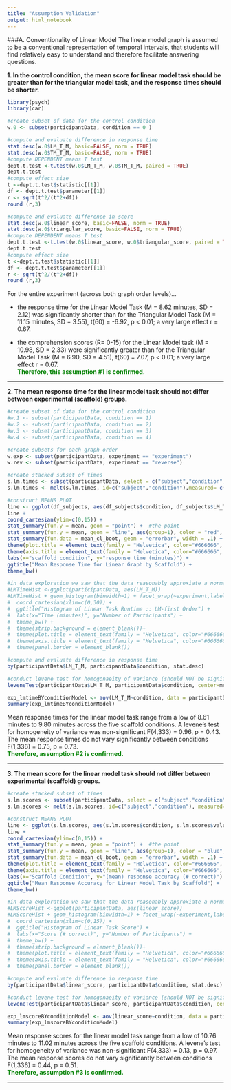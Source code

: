 ```yaml
---
title: "Assumption Validation"
output: html_notebook
---
```



###A. Conventionality of Linear Model 
The linear model graph is assumed to be a conventional representation of temporal intervals, that students will find relatively easy to understand and therefore facilitate answering questions.  

**1. In the control condition, the mean score for linear model task should be greater than for the triangular model task, and the response times should be shorter. **
```r
library(psych)
library(car)

#create subset of data for the control condition
w.0 <- subset(participantData, condition == 0 )

#compute and evaluate difference in response time
stat.desc(w.0$LM_T_M, basic=FALSE, norm = TRUE)
stat.desc(w.0$TM_T_M, basic=FALSE, norm = TRUE)
#compute DEPENDENT means T test
dept.t.test <-t.test(w.0$LM_T_M, w.0$TM_T_M, paired = TRUE)
dept.t.test
#compute effect size
t <-dept.t.test$statistic[[1]]
df <- dept.t.test$parameter[[1]]
r <- sqrt(t^2/(t^2+df)) 
round (r,3)

#compute and evaluate difference in score
stat.desc(w.0$linear_score, basic=FALSE, norm = TRUE)
stat.desc(w.0$triangular_score, basic=FALSE, norm = TRUE)
#compute DEPENDENT means T test
dept.t.test <-t.test(w.0$linear_score, w.0$triangular_score, paired = TRUE)
dept.t.test
#compute effect size
t <-dept.t.test$statistic[[1]]
df <- dept.t.test$parameter[[1]]
r <- sqrt(t^2/(t^2+df)) 
round (r,3)

```
For the entire experiment (across both graph order levels)...   </span>

* the response time for the Linear Model Task (M = 8.62 minutes, SD = 2.12) was significantly shorter than for the Triangular Model Task (M = 11.15 minutes, SD = 3.55), t(60) = -6.92, p < 0.01; a very large effect r = 0.67.

* the comprehension scores (R= 0-15) for the Linear Model task (M = 10.98, SD = 2.33) were significantly greater than for the Triangular Model Task (M = 6.90, SD = 4.51), t(60) = 7.07, p < 0.01; a very large effect r = 0.67.   
<span style="color:green"> 
**Therefore, this assumption #1 is confirmed.**
</span>

***  
**2. The mean response time for the linear model task should not differ between experimental (scaffold) groups. **
```r

#create subset of data for the control condition
#w.1 <- subset(participantData, condition == 1)
#w.2 <- subset(participantData, condition == 2)
#w.3 <- subset(participantData, condition == 3)
#w.4 <- subset(participantData, condition == 4)

#create subsets for each graph order
w.exp <- subset(participantData, experiment == "experiment")
w.rev <- subset(participantData, experiment == "reverse")
```








```r
#create stacked subset of times
s.lm.times <- subset(participantData, select = c("subject","condition","LM_T_M"))
s.lm.times <- melt(s.lm.times, id=c("subject","condition"),measured= c("LM_T_M","D_T_M","TM_T_M"))

#construct MEANS PLOT 
line <- ggplot(df_subjects, aes(df_subjects$condition, df_subjects$LM_T_M)) 
line + 
coord_cartesian(ylim=c(0,15)) +
stat_summary(fun.y = mean, geom = "point") +  #the point
stat_summary(fun.y = mean, geom = "line", aes(group=1), color = "red", linetype="dashed") + #the grouping line
stat_summary(fun.data = mean_cl_boot, geom = "errorbar", width = .1) +
theme(plot.title = element_text(family = "Helvetica", color="#666666", face="bold", size=12, hjust=0.5)) + 
theme(axis.title = element_text(family = "Helvetica", color="#666666", face="bold", size=10)) +
labs(x="scaffold condition", y="response time (minutes)") +
ggtitle("Mean Response Time for Linear Graph by Scaffold") +
theme_bw()
``` 
```r
#in data exploration we saw that the data reasonably approxiate a normal distribution
#LMTimeHist <-ggplot(participantData, aes(LM_T_M))
#LMTimeHist + geom_histogram(binwidth=1) + facet_wrap(~experiment,labeller=labeller(order=order_labels)) + 
#  coord_cartesian(xlim=c(0,30)) +
#  ggtitle("Histogram of Linear Task Runtime :: LM-first Order") + 
#  labs(x="Time (minutes)", y="Number of Participants") + 
#  theme_bw() +
#  theme(strip.background = element_blank())+
#  theme(plot.title = element_text(family = "Helvetica", color="#666666", face="bold", size=12, hjust=0.5)) + 
#  theme(axis.title = element_text(family = "Helvetica", color="#666666", face="bold", size=10)) +
#  theme(panel.border = element_blank())

#compute and evaluate difference in response time
by(participantData$LM_T_M, participantData$condition, stat.desc)

#conduct levene test for homogonaeity of variance (should NOT be significant)
leveneTest(participantData$LM_T_M, participantData$condition, center=median)

exp_lmtimeBYconditionModel <- aov(LM_T_M~condition, data = participantData)
summary(exp_lmtimeBYconditionModel)
```
Mean response times for the linear model task range from a low of 8.61 minutes to 9.80 minutes across the five scaffold conditions. A levene's test for homogeneity of variance was non-significant F(4,333) = 0.96, p = 0.43. The mean response times do not vary significantly between conditions F(1,336) = 0.75, p = 0.73.    
<span style="color:green"> **Therefore, assumption #2 is confirmed.** </span>

***   
**3. The mean score for the linear model task should not differ between experimental (scaffold) groups. **

```r
#create stacked subset of times
s.lm.scores <- subset(participantData, select = c("subject","condition","linear_score"))
s.lm.scores <- melt(s.lm.scores, id=c("subject","condition"), measured= c("linear_score"))

#construct MEANS PLOT 
line <- ggplot(s.lm.scores, aes(s.lm.scores$condition, s.lm.scores$value)) 
line + 
coord_cartesian(ylim=c(0,15)) +
stat_summary(fun.y = mean, geom = "point") +  #the point
stat_summary(fun.y = mean, geom = "line", aes(group=1), color = "blue", linetype="dashed") + #the grouping line
stat_summary(fun.data = mean_cl_boot, geom = "errorbar", width = .1) +
theme(plot.title = element_text(family = "Helvetica", color="#666666", face="bold", size=12, hjust=0.5)) + 
theme(axis.title = element_text(family = "Helvetica", color="#666666", face="bold", size=10)) +
labs(x="Scaffold Condition", y="(mean) response accuracy (# correct)") +
ggtitle("Mean Response Accuracy for Linear Model Task by Scaffold") +
theme_bw()

``` 
```r
#in data exploration we saw that the data reasonably approxiate a normal distribution
#LMScoreHist <-ggplot(participantData, aes(linear_score))
#LMScoreHist + geom_histogram(binwidth=1) + facet_wrap(~experiment,labeller=labeller(order=order_labels)) + 
#  coord_cartesian(xlim=c(0,15)) +
#  ggtitle("Histogram of Linear Task Score") + 
#  labs(x="Score (# correct)", y="Number of Participants") + 
#  theme_bw() +
#  theme(strip.background = element_blank())+
#  theme(plot.title = element_text(family = "Helvetica", color="#666666", face="bold", size=12, hjust=0.5)) + 
#  theme(axis.title = element_text(family = "Helvetica", color="#666666", face="bold", size=10)) +
#  theme(panel.border = element_blank())

#compute and evaluate difference in response time
by(participantData$linear_score, participantData$condition, stat.desc)

#conduct levene test for homogonaeity of variance (should NOT be significant)
leveneTest(participantData$linear_score, participantData$condition, center=median)

exp_lmscoreBYconditionModel <- aov(linear_score~condition, data = participantData)
summary(exp_lmscoreBYconditionModel)
```

Mean response scores for the linear model task range from a low of 10.76 minutes to 11.02 minutes across the five scaffold conditions. A levene's test for homogeneity of variance was non-significant F(4,333) = 0.13, p = 0.97. The mean response scores do not vary significantly between conditions F(1,336) = 0.44, p = 0.51.    
<span style="color:green"> **Therefore, assumption #3 is confirmed.** </span>

***   

